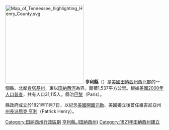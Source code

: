 {{Otheruses|亨利縣|subject=美國田納西州的一個縣|other=同名的縣}}
[[File:Map_of_Tennessee_highlighting_Henry_County.svg|250px]]
'''亨利縣'''（{{lang-en|Henry County}}）是[[美國|美國]][[田納西州|田納西州]]西北部的一個縣。北鄰[[肯塔基州|肯塔基州]]，東以[[田納西河|田納西河]]為界。面積1,537平方公里。根據[[美國2000年人口普查|美國2000年人口普查]]，共有人口31,115人。縣治[[巴黎_(田納西州)|巴黎]]（Paris）。

縣政府成立於1821年11月7日，以紀念[[美國開國元勳|美國開國元勳]]、美國獨立後首任維吉尼亞州[[維吉尼亞州州長|州長]][[派屈克·亨利|派屈克·亨利]]（Patrick Henry）。

{{DEFAULTSORT:Henry County, Tennessee}}
[[Category:田納西州行政區劃|Category:田納西州行政區劃]]
[[Category:亨利縣_(田納西州)|]]
[[Category:1821年田納西州建立|Category:1821年田納西州建立]]